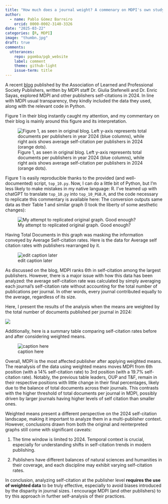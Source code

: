 ```yaml
---
title: "How much does a journal weight? A commenary on MDPI's own study on their self-citations rates"
author:
  - name: Pablo Gómez Barreiro
    orcid: 0000-0002-3140-3326
date: "2025-03-22"
categories: [R, MDPI]
image: "thumbn.jpg"
draft: true
comments:
  utterances: 
    repo: pgomba/pgb_website
    label: comment
    theme: github-light
    issue-term: title
---
```


A recent [blog](https://blog.alpsp.org/2025/03/mdpi-self-citations-study-highlights.html) published by the Association of Learned and Professional Society Publishers, written by MDPI staff Dr. Giulia Stefenelli and Dr. Enric Sayas, explored MDPI and other publishers self-citations in 2024. In line with MDPI usual transparency, they kindly included the data they used, along with the relevant code in Python.

Figure 1 in their blog instantly caught my attention, and my commentary on their blog is mainly around this figure and its interpretation.

![Figure 1, as seen in original blog. Left y-axis represents total documents per publishers in year 2024 (blue columns), while right axis shows average self-citation per publishers in 2024 (orange dots).](mdpi_figure1.png)

Figure 1 is easily reproducible thanks to the provided (and well-documented) script, `top_10.py`. Now, I can do a little bit of Python, but I'm less likely to make mistakes in my native language: R. I've teamed up with chatGPT to translate `top_10.py` into `top_10_PGB.R`, and the code necessary to replicate this commentary is available here: The conversion outputs same data as their Table 1 and similar graph (I took the liberty of some aesthetic changes):

![My attempt to replicated original graph. Good enough?](MDPI_graph_with_R.png)

Having Total Documents in this graph was masking the information conveyed by Average Self-citation rates. Here is the data for Average self citation rates with publishers rearranged by it.

![edit caption later](MDPI_redo.png)

As discussed on the blog, MDPI ranks 6th in self-citation among the largest publishers. However, there is a major issue with how this data has been analyzed: the average self-citation rate was calculated by simply averaging each journal's self-citation rate without accounting for the total number of publications per journal. In other words, every journal contributed equally to the average, regardless of its size.

Here, I present the results of the analysis when the means are weighted by the total number of documents published per journal in 2024:

![](MDPI_redo_mw.png)

Additionally, here is a summary table comparing self-citation rates before and after considering weighted means.

![caption here](table_changes.PNG)

Overall, MDPI is the most affected publisher after applying weighted means. The reanalysis of the data using weighted means moves MDPI from 6th position (with a 14% self-citation rate) to 3rd position (with a 19.7% self-citation rate). Notably, the previous table leaders, OUP and T&F, remain in their respective positions with little change in their final percentages, likely due to the balance of total documents across their journals. This contrasts with the higher threshold of total documents per journal in MDPI, possibly driven by larger journals having higher levels of self citation than smaller ones.

Weighted means present a different perspective on the 2024 self-citation landscape, making it important to analyze them in a multi-publisher context. However, conclusions drawn from both the original and reinterpreted graphs still come with significant caveats:

1.  The time window is limited to 2024. Temporal context is crucial, especially for understanding shifts in self-citation trends in modern publishing.

2.  Publishers have different balances of natural sciences and humanities in their coverage, and each discipline may exhibit varying self-citation rates.

In conclusion, analyzing self-citation at the publisher level **requires the use of weighted data** to be truly effective, especially to avoid biases introduced by the disparity in journal sizes. I encourage MDPI (and other publishers) to try this approach in further self-analysis of their practices.
